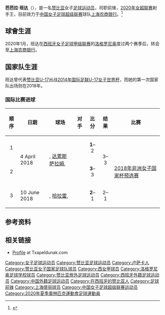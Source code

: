 {{short description|Zambian footballer}}
{{Copy edit|time=2021-01-26T07:59:04+00:00}}
{{Infobox football biography
|name           = 芭芭拉·班达<br/>Barbra Banda
|image          = 
|caption        = 
|fullname       = 
|birth_date     = {{birth date and age|2000|3|20|df=y}}<ref>{{FIFA player|378057}}</ref>
|birth_place    = {{ZAM}}，[[卢萨卡|卢萨卡]]
|height         = {{height|m=1.66}}
|position       = [[前锋_(足球)|前锋]]
|currentclub    = [[上海农商银行女子足球队|上海农商银行]]
|clubnumber     = 
|years1         = 2018–2020
|clubs1         = [[洛格罗尼奥足球学校|洛格罗尼奥]]
|caps1          = 28
|goals1         = 16
|years2         = 2020–
|clubs2         = [[上海农商银行女子足球队|上海农商银行]]
|caps2          = 
|goals2         = 
|nationalyears1 = 2014
|nationalteam1  = [[赞比亚17岁以下国家女子足球队|赞比亚U-17]]
|nationalcaps1  = 3
|nationalgoals1 = 0
|nationalyears2 = 2016–
|nationalteam2  = [[赞比亚国家女子足球队|赞比亚]]
|nationalcaps2  = 4
|nationalgoals2 = 3
|medaltemplates = 
|club-update    = 2020年1月15日
|nationalteam-update = 
}}
'''芭芭拉·班达'''（{{bd|2000年|3月20日|}}），是一名[[赞比亚|赞比亚]]女子[[足球运动员|足球运动员]]，司职前锋，[[2020年中国女子足球超级联赛|2020年女超联赛]]射手王，目前效力于[[中国女子足球超级联赛|中国女子足球超级联赛]]球队[[上海农商银行女子足球队|上海农商银行]]。<ref>{{Soccerway|333430|accessdate=15 January 2019}}</ref>

== 球會生涯 ==
2020年1月，班达在[[西班牙女子足球甲级联赛|西班牙女子足球甲级联赛]]的[[洛格罗尼奥足球学校|洛格罗尼奥]]度过两个赛季后，转会至[[上海农商银行女子足球队|上海农商银行]]。

==国家队生涯==
班达曾代表[[赞比亚17岁以下国家女子足球队|赞比亚U-17]]出战[[2014年国际足联U-17女子世界杯|2014年国际足联U-17女子世界杯]]，而她的第一次国家队出场则在2018年。

=== 国际比赛进球===
{| class="wikitable"
|-
! 顺序!! 日期 !! 球场 !! 对手 !! 比分 !! 结果 !! 比赛
|-
| <center>1</center> || rowspan=2|4 April 2018 || rowspan=2|{{TAN}}, [[达累斯萨拉姆|达累斯萨拉姆]], {{en-link|国家体育场 (坦桑尼亚)|National Stadium (Tanzania)}} || rowspan=2|{{fbw|TAN}} || <center>'''1'''–2</center> || rowspan=2|<center>3–3</center> || rowspan=3|[[2018年非洲女子国家杯预选赛|2018年非洲女子国家杯预选赛]]
|-
| <center>2</center> || <center>'''3'''–3</center>
|-
| <center>3</center> || 10 June 2018 || {{ZIM}}, [[哈拉雷|哈拉雷]], {{en-link|鲁法罗体育场|Rufaro Stadium}} || {{fbw|ZIM}} || <center>'''2'''–1</center> || <center>2–1</center>
|}

== 参考资料 ==
{{reflist}}

== 相关链接 ==
*[https://www.txapeldunak.com/cas/futbol_femenino/jugadora.asp?id=16464 Profile] {{Wayback|url=https://www.txapeldunak.com/cas/futbol_femenino/jugadora.asp?id=16464 |date=20210723104951 }} at Txapeldunak.com {{in lang|es}}


{{DEFAULTSORT:Banda, Barbra}}
[[Category:女子足球运动员|Category:女子足球运动员]]
[[Category:赞比亚足球运动员|Category:赞比亚足球运动员]]
[[Category:卢萨卡人|Category:卢萨卡人]]
[[Category:赞比亚女子国家足球队球员|Category:赞比亚女子国家足球队球员]]
[[Category:西女甲球员|Category:西女甲球员]]
[[Category:洛格罗尼奥足球学校球员|Category:洛格罗尼奥足球学校球员]]
[[Category:赞比亚旅外足球运动员|Category:赞比亚旅外足球运动员]]
[[Category:西班牙外籍足球运动员|Category:西班牙外籍足球运动员]]
[[Category:中国外籍足球运动员|Category:中国外籍足球运动员]]
[[Category:在西班牙的赞比亚人|Category:在西班牙的赞比亚人]]
[[Category:足球前锋|Category:足球前锋]]
[[Category:上海盛丽球员|Category:上海盛丽球员]]
[[Category:中国女子足球超级联赛运动员|Category:中国女子足球超级联赛运动员]]
[[Category:2020年夏季奧林匹克運動會足球運動員|Category:2020年夏季奧林匹克運動會足球運動員]]